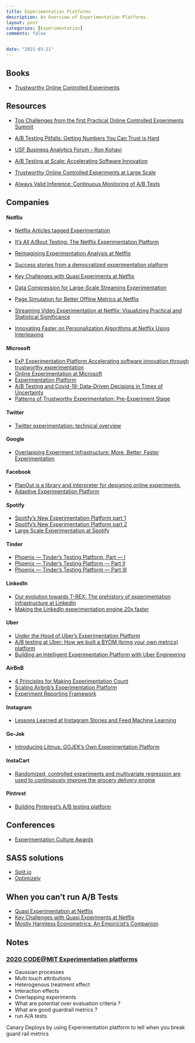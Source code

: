 ```yaml
---
title: Experimentation Platforms
description: An Overview of Experimentation Platforms.
layout: post
categories: [Experimentation]
comments: false


date: "2021-03-21"
---
```


## Books

- [Trustworthy Online Controlled Experiments](https://www.arjunsriva.com/library/book_1/book_1183.html)

## Resources

- [Top Challenges from the first Practical Online Controlled Experiments Summit](https://research.fb.com/wp-content/uploads/2019/06/Top-Challenges-from-the-first-Practical-Online-Controlled-Experiments-Summit.pdf)

- [A/B Testing Pitfalls: Getting Numbers You Can Trust is Hard](https://www.youtube.com/watch?v=HEGI5QN3fXE)

- [USF Business Analytics Forum - Ron Kohavi](https://www.youtube.com/watch?v=wT3dBSVGgjA)

- [A/B Testing at Scale: Accelerating Software Innovation ](http://videolectures.net/kdd2017_tutorial15_software_innovation/)

- [Trustworthy Online Controlled Experiments at Large Scale ](https://www.youtube.com/watch?v=kTAFOCynWIg)

- [Always Valid Inference: Continuous Monitoring of A/B Tests](https://www.youtube.com/watch?v=BanBrr3Hzm8)

## Companies

#### Netflix

- [Netflix Articles tagged Experimentation](https://netflixtechblog.com/tagged/experimentation)
- [It’s All A/Bout Testing: The Netflix Experimentation Platform](https://netflixtechblog.com/its-all-a-bout-testing-the-netflix-experimentation-platform-4e1ca458c15)
- [Reimagining Experimentation Analysis at Netflix](https://netflixtechblog.com/reimagining-experimentation-analysis-at-netflix-71356393af21)
- [Success stories from a democratized experimentation platform](https://drive.google.com/file/d/1TjTkgSzGQXtFxro5vdInUUIpsmJPdCiO/view)
- [Key Challenges with Quasi Experiments at Netflix](https://netflixtechblog.com/key-challenges-with-quasi-experiments-at-netflix-89b4f234b852)
- [Data Compression for Large-Scale Streaming Experimentation](https://netflixtechblog.com/data-compression-for-large-scale-streaming-experimentation-c20bfab8b9ce)
- [Page Simulation for Better Offline Metrics at Netflix](https://netflixtechblog.com/page-simulator-fa02069fb269)

- [Streaming Video Experimentation at Netflix: Visualizing Practical and Statistical Significance](https://netflixtechblog.com/streaming-video-experimentation-at-netflix-visualizing-practical-and-statistical-significance-7117420f4e9a)
- [Innovating Faster on Personalization Algorithms at Netflix Using Interleaving](https://netflixtechblog.com/interleaving-in-online-experiments-at-netflix-a04ee392ec55)

#### Microsoft

- [ExP Experimentation Platform Accelerating software innovation through trustworthy experimentation](https://exp-platform.com/)
- [Online Experimentation at Microsoft](https://ai.stanford.edu/~ronnyk/ExPThinkWeek2009Public.pdf)
- [Experimentation Platform](https://www.microsoft.com/en-us/research/group/experimentation-platform-exp/)
- [A/B Testing and Covid-19: Data-Driven Decisions in Times of Uncertainty](https://www.microsoft.com/en-us/research/group/experimentation-platform-exp/articles/a-b-testing-and-covid-19-data-driven-decisions-in-times-of-uncertainty/)
- [Patterns of Trustworthy Experimentation: Pre-Experiment Stage](https://www.microsoft.com/en-us/research/group/experimentation-platform-exp/articles/patterns-of-trustworthy-experimentation-pre-experiment-stage/)

#### Twitter

- [Twitter experimentation: technical overview](https://blog.twitter.com/engineering/en_us/a/2015/twitter-experimentation-technical-overview.html)

#### Google

- [Overlapping Experiment Infrastructure: More, Better, Faster Experimentation](https://static.googleusercontent.com/media/research.google.com/en//pubs/archive/36500.pdf)

#### Facebook

- [PlanOut is a library and interpreter for designing online experiments.](http://facebook.github.io/planout/)
- [Adaptive Experimentation Platform](https://github.com/facebook/Ax)

#### Spotify

- [Spotify’s New Experimentation Platform part 1](https://engineering.atspotify.com/2020/10/29/spotifys-new-experimentation-platform-part-1/)
- [Spotify’s New Experimentation Platform part 2](https://engineering.atspotify.com/2020/11/02/spotifys-new-experimentation-platform-part-2/)
- [Large Scale Experimentation at Spotify](https://www.infoq.com/news/2016/12/large-experimentation-spotify/)

#### Tinder

- [Phoenix — Tinder’s Testing Platform, Part — I](https://medium.com/tinder-engineering/phoenix-tinders-testing-platform-part-i-8e51c19ca977)
- [Phoenix — Tinder’s Testing Platform — Part II](https://medium.com/tinder-engineering/phoenix-tinders-testing-platform-part-ii-e99fbc72af55)
- [Phoenix — Tinder’s Testing Platform — Part III](https://medium.com/tinder-engineering/phoenix-tinders-testing-platform-part-iii-520728b9537)

#### LinkedIn

- [Our evolution towards T-REX: The prehistory of experimentation infrastructure at LinkedIn](https://engineering.linkedin.com/blog/2020/our-evolution-towards-t-rex--the-prehistory-of-experimentation-i)
- [Making the LinkedIn experimentation engine 20x faster](https://engineering.linkedin.com/blog/2020/making-the-linkedin-experimentation-engine-20x-faster)

#### Uber

- [Under the Hood of Uber's Experimentation Platform](https://eng.uber.com/xp/)
- [A/B testing at Uber: How we built a BYOM (bring your own metrics) platform](https://conferences.oreilly.com/strata/strata-ny-2018/public/schedule/detail/69126.html)
- [Building an Intelligent Experimentation Platform with Uber Engineering](https://eng.uber.com/experimentation-platform/)

#### AirBnB

- [4 Principles for Making Experimentation Count](https://medium.com/airbnb-engineering/4-principles-for-making-experimentation-count-7a5f1a5268a)
- [Scaling Airbnb’s Experimentation Platform](https://medium.com/airbnb-engineering/https-medium-com-jonathan-parks-scaling-erf-23fd17c91166)
- [Experiment Reporting Framework](https://medium.com/airbnb-engineering/experiment-reporting-framework-4e3fcd29e6c0#.cbl72jip2)

#### Instagram

- [Lessons Learned at Instagram Stories and Feed Machine Learning](https://instagram-engineering.com/lessons-learned-at-instagram-stories-and-feed-machine-learning-54f3aaa09e56)

#### Go-Jek

- [Introducing Litmus: GOJEK's Own Experimentation Platform](https://blog.gojekengineering.com/introducing-litmus-gojeks-own-experimentation-platform-3803467b6a53)

#### InstaCart

- [Randomized, controlled experiments and multivariate regression are used to continuously improve the grocery delivery engine ](https://tech.instacart.com/it-all-depends-4bb7b22e854b)

#### Pintrest

- [Building Pinterest’s A/B testing platform](https://medium.com/pinterest-engineering/building-pinterests-a-b-testing-platform-ab4934ace9f4)

## Conferences

- [Experimentation Culture Awards](https://experimentationcultureawards.com/#register)

## SASS solutions

- [Split.io](https://www.split.io/)
- [Optimizely](https://www.optimizely.com/)

## When you can't run A/B Tests

- [Quasi Experimentation at Netflix](https://netflixtechblog.com/quasi-experimentation-at-netflix-566b57d2e362)
- [Key Challenges with Quasi Experiments at Netflix](https://netflixtechblog.com/key-challenges-with-quasi-experiments-at-netflix-89b4f234b852)
- [Mostly Harmless Econometrics: An Empiricist's Companion](https://www.arjunsriva.com/library/book_1/book_1176.html)

## Notes

### [2020 CODE@MIT Experimentation platforms](https://youtu.be/8yLC5oBP9fI)

- Gaussian processes
- Multi touch attributions
- Heterogenous treatment effect
- Interaction effects
- Overlapping experiments
- What are potential over evaluation criteria ?
- What are good guardrail metrics ?
- run A/A tests.

Canary Deploys by using Experimentation platform to tell when you break guard rail metrics
